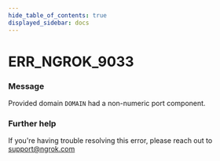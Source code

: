 ```yaml
---
hide_table_of_contents: true
displayed_sidebar: docs
---
```



# ERR_NGROK_9033

### Message

Provided domain `DOMAIN` had a non-numeric port component.

<ErrorDetails error="err_ngrok_9033" />

### Further help

If you're having trouble resolving this error, please reach out to [support@ngrok.com](mailto:support@ngrok.com?subject=Help%20with%20ERR_NGROK_9033)

